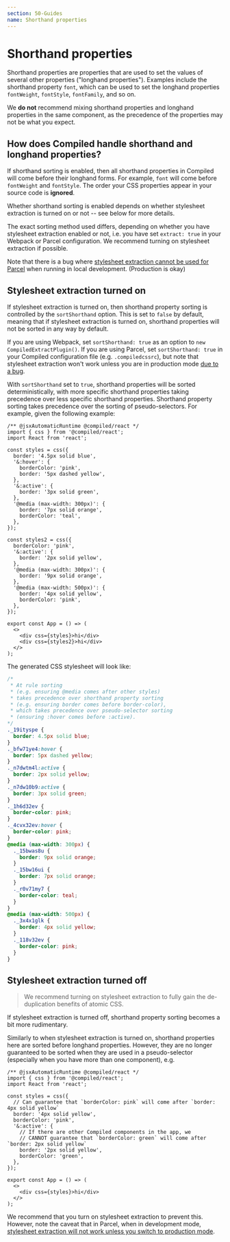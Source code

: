 ```yaml
---
section: 50-Guides
name: Shorthand properties
---
```


# Shorthand properties

Shorthand properties are properties that are used to set the values of several other properties ("longhand properties"). Examples include the shorthand property `font`, which can be used to set the longhand properties `fontWeight`, `fontStyle`, `fontFamily`, and so on.

We **do not** recommend mixing shorthand properties and longhand properties in the same component, as the precedence of the properties may not be what you expect.

## How does Compiled handle shorthand and longhand properties?

If shorthand sorting is enabled, then all shorthand properties in Compiled will come before their longhand forms. For example, `font` will come before `fontWeight` and `fontStyle`. The order your CSS properties appear in your source code is **ignored**.

Whether shorthand sorting is enabled depends on whether stylesheet extraction is turned on or not -- see below for more details.

The exact sorting method used differs, depending on whether you have stylesheet extraction enabled or not, i.e. you have set `extract: true` in your Webpack or Parcel configuration. We recommend turning on stylesheet extraction if possible.

Note that there is a bug where [stylesheet extraction cannot be used for Parcel](https://github.com/atlassian-labs/compiled/issues/1306) when running in local development. (Production is okay)

## Stylesheet extraction turned on

If stylesheet extraction is turned on, then shorthand property sorting is controlled by the `sortShorthand` option. This is set to `false` by default, meaning that if stylesheet extraction is turned on, shorthand properties will not be sorted in any way by default.

If you are using Webpack, set `sortShorthand: true` as an option to `new CompiledExtractPlugin()`. If you are using Parcel, set `sortShorthand: true` in your Compiled configuration file (e.g. `.compiledcssrc`), but note that stylesheet extraction won't work unless you are in production mode [due to a bug](https://github.com/atlassian-labs/compiled/issues/1306).

With `sortShorthand` set to `true`, shorthand properties will be sorted deterministically, with more specific shorthand properties taking precedence over less specific shorthand properties. Shorthand property sorting takes precedence over the sorting of pseudo-selectors. For example, given the following example:

```tsx
/** @jsxAutomaticRuntime @compiled/react */
import { css } from '@compiled/react';
import React from 'react';

const styles = css({
  border: '4.5px solid blue',
  '&:hover': {
    borderColor: 'pink',
    border: '5px dashed yellow',
  },
  '&:active': {
    border: '3px solid green',
  },
  '@media (max-width: 300px)': {
    border: '7px solid orange',
    borderColor: 'teal',
  },
});

const styles2 = css({
  borderColor: 'pink',
  '&:active': {
    border: '2px solid yellow',
  },
  '@media (max-width: 300px)': {
    border: '9px solid orange',
  },
  '@media (max-width: 500px)': {
    border: '4px solid yellow',
    borderColor: 'pink',
  },
});

export const App = () => (
  <>
    <div css={styles}>hi</div>
    <div css={styles2}>hi</div>
  </>
);
```

The generated CSS stylesheet will look like:

```css
/*
 * At rule sorting
 * (e.g. ensuring @media comes after other styles)
 * takes precedence over shorthand property sorting
 * (e.g. ensuring border comes before border-color),
 * which takes precedence over pseudo-selector sorting
 * (ensuring :hover comes before :active).
*/
._19ityspe {
  border: 4.5px solid blue;
}
._bfw71ye4:hover {
  border: 5px dashed yellow;
}
._n7dwtm4l:active {
  border: 2px solid yellow;
}
._n7dw10b9:active {
  border: 3px solid green;
}
._1h6d32ev {
  border-color: pink;
}
._4cvx32ev:hover {
  border-color: pink;
}
@media (max-width: 300px) {
  ._15bwas8u {
    border: 9px solid orange;
  }
  ._15bw16ui {
    border: 7px solid orange;
  }
  ._r0v71my7 {
    border-color: teal;
  }
}
@media (max-width: 500px) {
  ._3x4x1glk {
    border: 4px solid yellow;
  }
  ._118v32ev {
    border-color: pink;
  }
}
```

## Stylesheet extraction turned off

> We recommend turning on stylesheet extraction to fully gain the de-duplication benefits of atomic CSS.

If stylesheet extraction is turned off, shorthand property sorting becomes a bit more rudimentary.

Similarly to when stylesheet extraction is turned on, shorthand properties here are sorted before longhand properties. However, they are no longer guaranteed to be sorted when they are used in a pseudo-selector (especially when you have more than one component), e.g.

```tsx
/** @jsxAutomaticRuntime @compiled/react */
import { css } from '@compiled/react';
import React from 'react';

const styles = css({
  // Can guarantee that `borderColor: pink` will come after `border: 4px solid yellow`
  border: '4px solid yellow',
  borderColor: 'pink',
  '&:active': {
    // If there are other Compiled components in the app, we
    // CANNOT guarantee that `borderColor: green` will come after `border: 2px solid yellow`
    border: '2px solid yellow',
    borderColor: 'green',
  },
});

export const App = () => (
  <>
    <div css={styles}>hi</div>
  </>
);
```

We recommend that you turn on stylesheet extraction to prevent this. However, note the caveat that in Parcel, when in development mode, [stylesheet extraction will not work unless you switch to production mode](https://github.com/atlassian-labs/compiled/issues/1306).
